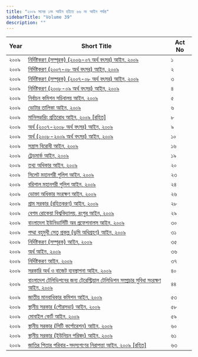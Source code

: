 ```yaml
---
title: "২০০৯ সনের ১নং আইন হইতে ৬৬ নং আইন পর্যন্ত"
sidebarTitle: "Volume 39"
description: ""
---
```


| Year | Short Title | Act No |
|------|-------------|--------|
| ২০০৯ | [নির্দিষ্টকরণ (সম্পূরক) (২০০৬-০৭ অর্থ বৎসর) আইন, ২০০৯](/laws/act-1000) | ১ |
| ২০০৯ | [নির্দিষ্টকরণ (২০০৭-০৮ অর্থ বৎসর) আইন, ২০০৯](/laws/act-1001) | ২ |
| ২০০৯ | [নির্দিষ্টকরণ (সম্পূরক) (২০০৭-০৮ অর্থ বৎসর) আইন, ২০০৯](/laws/act-1002) | ৩ |
| ২০০৯ | [নির্দিষ্টকরণ (২০০৮-০৯ অর্থ বৎসর) আইন, ২০০৯](/laws/act-1003) | ৪ |
| ২০০৯ | [নির্বাচন কমিশন সচিবালয় আইন, ২০০৯](/laws/act-1004) | ৫ |
| ২০০৯ | [ভোটার তালিকা আইন, ২০০৯](/laws/act-1005) | ৬ |
| ২০০৯ | [মানিলণ্ডারিং প্রতিরোধ আইন, ২০০৯ [রহিত]](/laws/act-1006) | ৮ |
| ২০০৯ | [অর্থ (২০০৭-২০০৮ অর্থ বৎসর) আইন, ২০০৯](/laws/act-1007) | ৯ |
| ২০০৯ | [অর্থ (২০০৮-২০০৯ অর্থ বৎসর) আইন, ২০০৯](/laws/act-1008) | ১০ |
| ২০০৯ | [সন্ত্রাস বিরোধী আইন, ২০০৯](/laws/act-1009) | ১৬ |
| ২০০৯ | [ট্রেডমার্ক আইন, ২০০৯](/laws/act-1010) | ১৯ |
| ২০০৯ | [তথ্য অধিকার আইন, ২০০৯](/laws/act-1011) | ২০ |
| ২০০৯ | [সিলেট মহানগরী পুলিশ আইন, ২০০৯](/laws/act-1012) | ২৩ |
| ২০০৯ | [বরিশাল মহানগরী পুলিশ আইন, ২০০৯](/laws/act-1013) | ২৪ |
| ২০০৯ | [ভোক্তা অধিকার সংরক্ষণ আইন, ২০০৯](/laws/act-1014) | ২৬ |
| ২০০৯ | [গ্রাম সরকার (রহিতকরণ) আইন, ২০০৯](/laws/act-1041) | ২৮ |
| ২০০৯ | [বেগম রোকেয়া বিশ্ববিদ্যালয়, রংপুর আইন, ২০০৯](/laws/act-1015) | ২৯ |
| ২০০৯ | [বাংলাদেশ ইউনিভার্সিটি অব প্রফেশনালস আইন, ২০০৯](/laws/act-1016) | ৩০ |
| ২০০৯ | [পদ্মা বহুমুখী সেতু প্রকল্প (ভূমি অধিগ্রহণ) আইন, ২০০৯](/laws/act-1017) | ৩১ |
| ২০০৯ | [নির্দিষ্টকরণ (সম্পূরক) আইন, ২০০৯](/laws/act-1018) | ৩৫ |
| ২০০৯ | [অর্থ আইন, ২০০৯](/laws/act-1019) | ৩৬ |
| ২০০৯ | [নির্দিষ্টকরণ আইন, ২০০৯](/laws/act-1020) | ৩৭ |
| ২০০৯ | [সরকারি অর্থ ও বাজেট ব্যবস্থাপনা আইন, ২০০৯](/laws/act-1021) | ৪০ |
| ২০০৯ | [বাংলাদেশ টেলিভিশনের জন্য টেরেস্ট্রিয়াল টেলিভিশন সম্প্রচার সুবিধা সংরক্ষণ আইন, ২০০৯](/laws/act-1022) | ৪৪ |
| ২০০৯ | [জাতীয় মানবাধিকার কমিশন আইন, ২০০৯](/laws/act-1023) | ৫৩ |
| ২০০৯ | [স্থানীয় সরকার (পৌরসভা) আইন, ২০০৯](/laws/act-1024) | ৫৮ |
| ২০০৯ | [মোবাইল কোর্ট আইন, ২০০৯](/laws/act-1025) | ৫৯ |
| ২০০৯ | [স্থানীয় সরকার (সিটি কর্পোরেশন) আইন, ২০০৯](/laws/act-1026) | ৬০ |
| ২০০৯ | [স্থানীয় সরকার (ইউনিয়ন পরিষদ) আইন, ২০০৯](/laws/act-1027) | ৬১ |
| ২০০৯ | [জাতির পিতার পরিবার-সদস্যগণের নিরাপত্তা আইন, ২০০৯ [রহিত]](/laws/act-1028) | ৬৩ |

